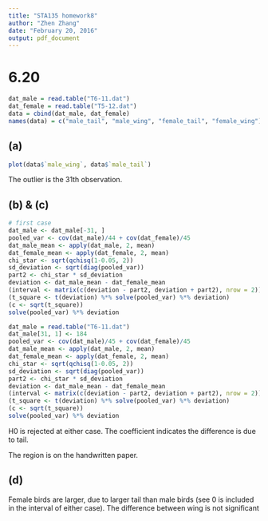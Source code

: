 ```yaml
---
title: "STA135 homework8"
author: "Zhen Zhang"
date: "February 20, 2016"
output: pdf_document
---
```


# 6.20

```r
dat_male = read.table("T6-11.dat")
dat_female = read.table("T5-12.dat")
data = cbind(dat_male, dat_female)
names(data) = c("male_tail", "male_wing", "female_tail", "female_wing")
```

## (a)

```r
plot(data$`male_wing`, data$`male_tail`)
```

The outlier is the 31th observation.

## (b) & (c)

```r
# first case
dat_male <- dat_male[-31, ]
pooled_var <- cov(dat_male)/44 + cov(dat_female)/45
dat_male_mean <- apply(dat_male, 2, mean)
dat_female_mean <- apply(dat_female, 2, mean)
chi_star <- sqrt(qchisq(1-0.05, 2))
sd_deviation <- sqrt(diag(pooled_var))
part2 <- chi_star * sd_deviation
deviation <- dat_male_mean - dat_female_mean
(interval <- matrix(c(deviation - part2, deviation + part2), nrow = 2))
(t_square <- t(deviation) %*% solve(pooled_var) %*% deviation)
(c <- sqrt(t_square))
solve(pooled_var) %*% deviation

dat_male = read.table("T6-11.dat")
dat_male[31, 1] <- 184
pooled_var <- cov(dat_male)/45 + cov(dat_female)/45
dat_male_mean <- apply(dat_male, 2, mean)
dat_female_mean <- apply(dat_female, 2, mean)
chi_star <- sqrt(qchisq(1-0.05, 2))
sd_deviation <- sqrt(diag(pooled_var))
part2 <- chi_star * sd_deviation
deviation <- dat_male_mean - dat_female_mean
(interval <- matrix(c(deviation - part2, deviation + part2), nrow = 2))
(t_square <- t(deviation) %*% solve(pooled_var) %*% deviation)
(c <- sqrt(t_square))
solve(pooled_var) %*% deviation
```

H0 is rejected at either case. The coefficient indicates the difference is due to tail.

The region is on the handwritten paper.

## (d)

Female birds are larger, due to larger tail than male birds (see 0 is included in the interval of either case). The difference between wing is not significant
